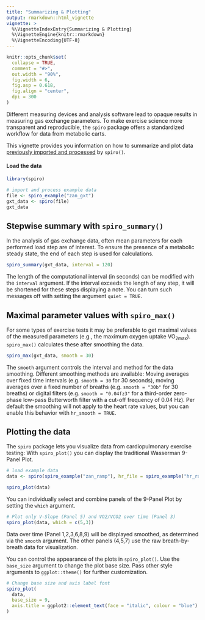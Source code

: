 ---
title: "Summarizing & Plotting"
output: rmarkdown::html_vignette
vignette: >
  %\VignetteIndexEntry{Summarizing & Plotting}
  %\VignetteEngine{knitr::rmarkdown}
  %\VignetteEncoding{UTF-8}
---

```{r options, include = FALSE}
knitr::opts_chunk$set(
  collapse = TRUE,
  comment = "#>",
  out.width = "90%",
  fig.width = 6,
  fig.asp = 0.618,
  fig.align = "center",
  dpi = 300
)
```

Different measuring devices and analysis software lead to opaque results in measuring gas exchange parameters. To make exercise science more transparent and reproducible, the `spiro` package offers a standardized workflow for data from metabolic carts.

This vignette provides you information on how to summarize and plot data [previously imported and processed](https://docs.ropensci.org/spiro/articles/import_processing.html) by `spiro()`.

#### Load the data

```{r setup}
library(spiro)

# import and process example data
file <- spiro_example("zan_gxt")
gxt_data <- spiro(file)
gxt_data

```

## Stepwise summary with `spiro_summary()`

In the analysis of gas exchange data, often mean parameters for each performed load step are of interest. To ensure the presence of a metabolic steady state, the end of each step is used for calculations.

```{r spiro_summary}
spiro_summary(gxt_data, interval = 120)
```

The length of the computational interval (in seconds) can be modified with the `interval` argument. If the interval exceeds the length of any step, it will be shortened for these steps displaying a note. You can turn such messages off with setting the argument `quiet = TRUE`.

## Maximal parameter values with `spiro_max()`

For some types of exercise tests it may be preferable to get maximal values of the measured parameters (e.g., the maximum oxygen uptake VO~2max~). `spiro_max()` calculates these after smoothing the data.

```{r spiro_max}
spiro_max(gxt_data, smooth = 30)
```
The `smooth` argument controls the interval and method for the data smoothing. Different smoothing methods are available: Moving averages over fixed time intervals (e.g. `smooth = 30` for 30 seconds), moving averages over a fixed number of breaths (e.g. `smooth = "30b"` for 30 breaths) or digital filters (e.g. `smooth = "0.04fz3"` for a third-order zero-phase low-pass Butterworth filter with a cut-off frequency of 0.04 Hz). Per default the smoothing will not apply to the heart rate values, but you can enable this behavior with `hr_smooth = TRUE`.

## Plotting the data

The `spiro` package lets you visualize data from cardiopulmonary exercise testing: With `spiro_plot()` you can display the traditional Wasserman 9-Panel Plot.

```{r spiro_plot, fig.width = 10, fig.height = 8, message = FALSE}
# load example data
data <- spiro(spiro_example("zan_ramp"), hr_file = spiro_example("hr_ramp.tcx"))

spiro_plot(data)
```

You can individually select and combine panels of the 9-Panel Plot by setting the `which` argument.

```{r spiro_plot-select, fig.width = 7, fig.height = 4}
# Plot only V-Slope (Panel 5) and VO2/VCO2 over time (Panel 3)
spiro_plot(data, which = c(5,3))
```

Data over time (Panel 1,2,3,6,8,9) will be displayed smoothed, as determined via the `smooth` argument. The other panels (4,5,7) use the raw breath-by-breath data for visualization. 

You can control the appearance of the plots in `spiro_plot()`. Use the `base_size` argument to change the plot base size. Pass other style arguments to `ggplot::theme()` for further customization.

```{r spiro_plot-style, fig.width = 10, fig.height = 8, message = FALSE}
# Change base size and axis label font
spiro_plot(
  data, 
  base_size = 9, 
  axis.title = ggplot2::element_text(face = "italic", colour = "blue")
)
```
